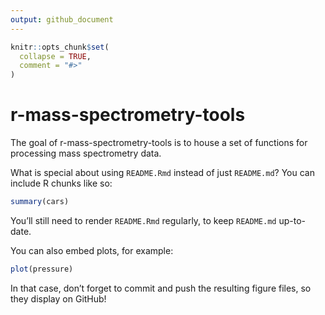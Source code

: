 ```yaml
---
output: github_document
---
```


<!-- README.md is generated from README.Rmd. Please edit that file -->

```r
knitr::opts_chunk$set(
  collapse = TRUE,
  comment = "#>"
)
```

# r-mass-spectrometry-tools

<!-- badges: start -->
<!-- badges: end -->

The goal of r-mass-spectrometry-tools is to house a set of functions for processing mass spectrometry data.

What is special about using `README.Rmd` instead of just `README.md`? You can include R chunks like so:

```r
summary(cars)
```

You'll still need to render `README.Rmd` regularly, to keep `README.md` up-to-date.

You can also embed plots, for example:

```r

plot(pressure)

```

In that case, don't forget to commit and push the resulting figure files, so they display on GitHub!
